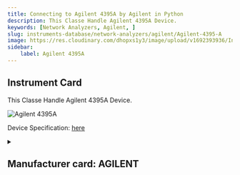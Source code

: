 ```yaml
---
title: Connecting to Agilent 4395A by Agilent in Python
description: This Classe Handle Agilent 4395A Device.
keywords: [Network Analyzers, Agilent, ] 
slug: instruments-database/network-analyzers/agilent/Agilent-4395-A 
image: https://res.cloudinary.com/dhopxs1y3/image/upload/v1692393936/Instruments/Network%20Analyzers/Agilent-4395A/file.png
sidebar:
    label: Agilent 4395A 
---
```


## Instrument Card

This Classe Handle Agilent 4395A Device.

![Agilent 4395A](https://res.cloudinary.com/dhopxs1y3/image/upload/v1692393936/Instruments/Network%20Analyzers/Agilent-4395A/file.png)

Device Specification: [here](https://www.alliancetesteq.com/equipment/agilent-hp-keysight-4395a?gad=1&gclid=Cj0KCQjw7uSkBhDGARIsAMCZNJtj_oCgy6K02xvVWWHIRrieNxwEw5tvTrpKQFldlDfx_-FwfZajnjMaAnNoEALw_wcB)

<details style={{ marginTop: "15px"}}>
<summary><h2 style={{display:'inline'}}>Manufacturer card: AGILENT</h2></summary>

![AGILENT](https://res.cloudinary.com/dhopxs1y3/image/upload/v1692126006/Instruments/Vendor%20Logos/Agilent.png)

**Keysight Technologies**, or **Keysight**, is an American company that manufactures electronics test and measurement equipment and software

- Headquarters: USA
- Yearly Revenue (millions, USD): 5420
- Vendor Website: [here](https://www.keysight.com/us/en/home.html)

</details>


<FeaturedInstrumentVideo category="NETWORK_ANALYZERS" />

